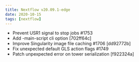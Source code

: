 ```yaml
---
title: Nextflow v20.09.1-edge
date: 2020-10-15
tags: [nextflow]
---
```


- Prevent USR1 signal to stop jobs #1753
- Add -main-script cli option [702ff64c]
- Improve Singularity image file caching #1706 [dd92772b]
- Fix unexpected default GLS action flags #1749
- Patch unpexpected error on tower serialization [f922324a]
